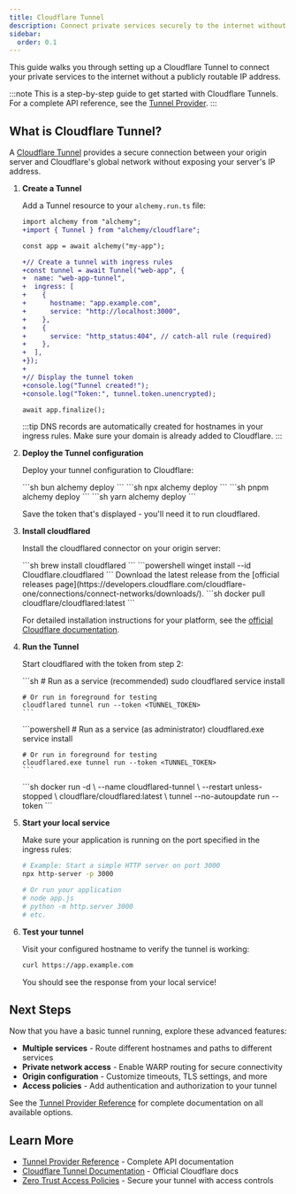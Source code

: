 ```yaml
---
title: Cloudflare Tunnel
description: Connect private services securely to the internet without exposing your server's IP address.
sidebar:
  order: 0.1
---
```



This guide walks you through setting up a Cloudflare Tunnel to connect your private services to the internet without a publicly routable IP address.

:::note
This is a step-by-step guide to get started with Cloudflare Tunnels. For a complete API reference, see the [Tunnel Provider](/providers/cloudflare/tunnel).
:::

## What is Cloudflare Tunnel?

A [Cloudflare Tunnel](https://developers.cloudflare.com/cloudflare-one/connections/connect-networks/) provides a secure connection between your origin server and Cloudflare's global network without exposing your server's IP address.

<Steps>

1. **Create a Tunnel**

   Add a Tunnel resource to your `alchemy.run.ts` file:

   ```diff lang="ts"
   import alchemy from "alchemy";
   +import { Tunnel } from "alchemy/cloudflare";

   const app = await alchemy("my-app");

   +// Create a tunnel with ingress rules
   +const tunnel = await Tunnel("web-app", {
   +  name: "web-app-tunnel",
   +  ingress: [
   +    {
   +      hostname: "app.example.com",
   +      service: "http://localhost:3000",
   +    },
   +    {
   +      service: "http_status:404", // catch-all rule (required)
   +    },
   +  ],
   +});
   +
   +// Display the tunnel token
   +console.log("Tunnel created!");
   +console.log("Token:", tunnel.token.unencrypted);

   await app.finalize();
   ```

   :::tip
   DNS records are automatically created for hostnames in your ingress rules. Make sure your domain is already added to Cloudflare.
   :::

2. **Deploy the Tunnel configuration**

   Deploy your tunnel configuration to Cloudflare:

   <Tabs syncKey="pkgManager">
     <TabItem label="bun">
       ```sh
       bun alchemy deploy
       ```
     </TabItem>
     <TabItem label="npm">
       ```sh
       npx alchemy deploy
       ```
     </TabItem>
     <TabItem label="pnpm">
       ```sh
       pnpm alchemy deploy
       ```
     </TabItem>
     <TabItem label="yarn">
       ```sh
       yarn alchemy deploy
       ```
     </TabItem>
   </Tabs>

   Save the token that's displayed - you'll need it to run cloudflared.

3. **Install cloudflared**

   Install the cloudflared connector on your origin server:

   <Tabs>
     <TabItem label="macOS">
       ```sh
       brew install cloudflared
       ```
     </TabItem>
     <TabItem label="Windows">
       ```powershell
       winget install --id Cloudflare.cloudflared
       ```
     </TabItem>
     <TabItem label="Linux">
       Download the latest release from the [official releases page](https://developers.cloudflare.com/cloudflare-one/connections/connect-networks/downloads/).
     </TabItem>
     <TabItem label="Docker">
       ```sh
       docker pull cloudflare/cloudflared:latest
       ```
     </TabItem>
   </Tabs>

   For detailed installation instructions for your platform, see the [official Cloudflare documentation](https://developers.cloudflare.com/cloudflare-one/connections/connect-networks/downloads/).

4. **Run the Tunnel**

   Start cloudflared with the token from step 2:

   <Tabs>
     <TabItem label="Linux/macOS">
       ```sh
       # Run as a service (recommended)
       sudo cloudflared service install <TUNNEL_TOKEN>
       
       # Or run in foreground for testing
       cloudflared tunnel run --token <TUNNEL_TOKEN>
       ```
     </TabItem>
     <TabItem label="Windows">
       ```powershell
       # Run as a service (as administrator)
       cloudflared.exe service install <TUNNEL_TOKEN>
       
       # Or run in foreground for testing
       cloudflared.exe tunnel run --token <TUNNEL_TOKEN>
       ```
     </TabItem>
     <TabItem label="Docker">
       ```sh
       docker run -d \
         --name cloudflared-tunnel \
         --restart unless-stopped \
         cloudflare/cloudflared:latest \
         tunnel --no-autoupdate run --token <TUNNEL_TOKEN>
       ```
     </TabItem>
   </Tabs>

5. **Start your local service**

   Make sure your application is running on the port specified in the ingress rules:

   ```sh
   # Example: Start a simple HTTP server on port 3000
   npx http-server -p 3000
   
   # Or run your application
   # node app.js
   # python -m http.server 3000
   # etc.
   ```

6. **Test your tunnel**

   Visit your configured hostname to verify the tunnel is working:

   ```sh
   curl https://app.example.com
   ```

   You should see the response from your local service!

</Steps>

## Next Steps

Now that you have a basic tunnel running, explore these advanced features:

- **Multiple services** - Route different hostnames and paths to different services
- **Private network access** - Enable WARP routing for secure connectivity
- **Origin configuration** - Customize timeouts, TLS settings, and more
- **Access policies** - Add authentication and authorization to your tunnel

See the [Tunnel Provider Reference](/providers/cloudflare/tunnel) for complete documentation on all available options.

## Learn More

- [Tunnel Provider Reference](/providers/cloudflare/tunnel) - Complete API documentation
- [Cloudflare Tunnel Documentation](https://developers.cloudflare.com/cloudflare-one/connections/connect-networks/) - Official Cloudflare docs
- [Zero Trust Access Policies](https://developers.cloudflare.com/cloudflare-one/policies/access/) - Secure your tunnel with access controls
